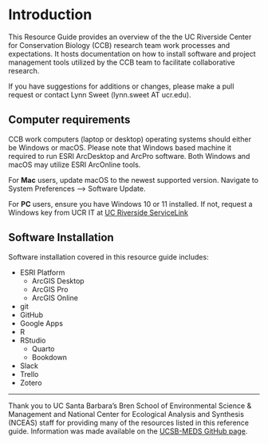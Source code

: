 # Introduction {#intro}

This Resource Guide provides an overview of the the UC Riverside Center for Conservation Biology (CCB) research team work processes and expectations. It hosts documentation on how to install software and project management tools utilized by the CCB team to facilitate collaborative research.

If you have suggestions for additions or changes, please make a pull request  or contact Lynn Sweet (lynn.sweet AT ucr.edu).

## Computer requirements

CCB work computers (laptop or desktop) operating systems should either be Windows or macOS. Please note that Windows based machine it required to run ESRI ArcDesktop and ArcPro software. Both Windows and macOS may utilize ESRI ArcOnline tools. 

For **Mac** users, update macOS to the newest supported version. Navigate to System Preferences --> Software Update.

For **PC** users, ensure you have Windows 10 or 11 installed. If not, request a Windows key from UCR IT at [UC Riverside ServiceLink](https://ucrsupport.service-now.com/ucr_portal?id=ucr_home)

## Software Installation

Software installation covered in this resource guide includes:

- ESRI Platform
  - ArcGIS Desktop
  - ArcGIS Pro
  - ArcGIS Online 
- git
- GitHub
- Google Apps
- R
- RStudio
  - Quarto
  - Bookdown
- Slack
- Trello
- Zotero


_________________________________________________________

Thank you to UC Santa Barbara's Bren School of Environmental Science & Management and National Center for Ecological Analysis and Synthesis (NCEAS) staff for providing many of the resources listed in this reference guide. Information was made available on the [UCSB-MEDS GitHub page](https://github.com/UCSB-MEDS).
